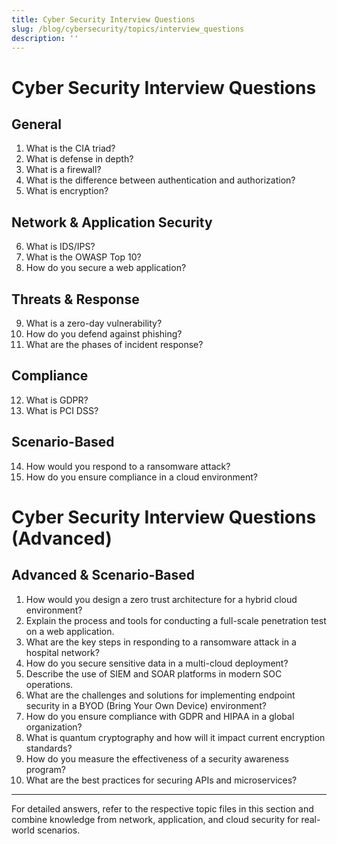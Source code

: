 ```yaml
---
title: Cyber Security Interview Questions
slug: /blog/cybersecurity/topics/interview_questions
description: ''
---
```

# Cyber Security Interview Questions

## General
1. What is the CIA triad?
2. What is defense in depth?
3. What is a firewall?
4. What is the difference between authentication and authorization?
5. What is encryption?

## Network & Application Security
6. What is IDS/IPS?
7. What is the OWASP Top 10?
8. How do you secure a web application?

## Threats & Response
9. What is a zero-day vulnerability?
10. How do you defend against phishing?
11. What are the phases of incident response?

## Compliance
12. What is GDPR?
13. What is PCI DSS?

## Scenario-Based
14. How would you respond to a ransomware attack?
15. How do you ensure compliance in a cloud environment?

# Cyber Security Interview Questions (Advanced)

## Advanced & Scenario-Based
1. How would you design a zero trust architecture for a hybrid cloud environment?
2. Explain the process and tools for conducting a full-scale penetration test on a web application.
3. What are the key steps in responding to a ransomware attack in a hospital network?
4. How do you secure sensitive data in a multi-cloud deployment?
5. Describe the use of SIEM and SOAR platforms in modern SOC operations.
6. What are the challenges and solutions for implementing endpoint security in a BYOD (Bring Your Own Device) environment?
7. How do you ensure compliance with GDPR and HIPAA in a global organization?
8. What is quantum cryptography and how will it impact current encryption standards?
9. How do you measure the effectiveness of a security awareness program?
10. What are the best practices for securing APIs and microservices?

---

For detailed answers, refer to the respective topic files in this section and combine knowledge from network, application, and cloud security for real-world scenarios.
